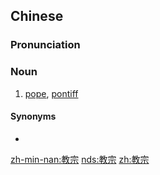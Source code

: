 ==Chinese==
{{zh-forms}}

===Pronunciation===
{{zh-pron
|m=jiàozōng
|c=gaau3 zung1
|h=pfs=kau-chûng
|mn=kàu-chong
|cat=n
}}

===Noun===
{{zh-noun}}

# [[pope]], [[pontiff]]

====Synonyms====
* {{zh-l|教皇}}

[[zh-min-nan:教宗]]
[[nds:教宗]]
[[zh:教宗]]